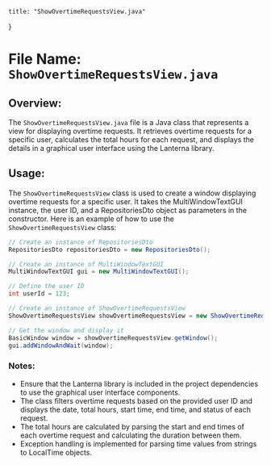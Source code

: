
    title: "ShowOvertimeRequestsView.java"
}


# File Name: `ShowOvertimeRequestsView.java`

## Overview:
The `ShowOvertimeRequestsView.java` file is a Java class that represents a view for displaying overtime requests. It retrieves overtime requests for a specific user, calculates the total hours for each request, and displays the details in a graphical user interface using the Lanterna library.

## Usage:
The `ShowOvertimeRequestsView` class is used to create a window displaying overtime requests for a specific user. It takes the MultiWindowTextGUI instance, the user ID, and a RepositoriesDto object as parameters in the constructor. Here is an example of how to use the `ShowOvertimeRequestsView` class:

```java
// Create an instance of RepositoriesDto
RepositoriesDto repositoriesDto = new RepositoriesDto();

// Create an instance of MultiWindowTextGUI
MultiWindowTextGUI gui = new MultiWindowTextGUI();

// Define the user ID
int userId = 123;

// Create an instance of ShowOvertimeRequestsView
ShowOvertimeRequestsView showOvertimeRequestsView = new ShowOvertimeRequestsView(gui, userId, repositoriesDto);

// Get the window and display it
BasicWindow window = showOvertimeRequestsView.getWindow();
gui.addWindowAndWait(window);
```

### Notes:
- Ensure that the Lanterna library is included in the project dependencies to use the graphical user interface components.
- The class filters overtime requests based on the provided user ID and displays the date, total hours, start time, end time, and status of each request.
- The total hours are calculated by parsing the start and end times of each overtime request and calculating the duration between them.
- Exception handling is implemented for parsing time values from strings to LocalTime objects.